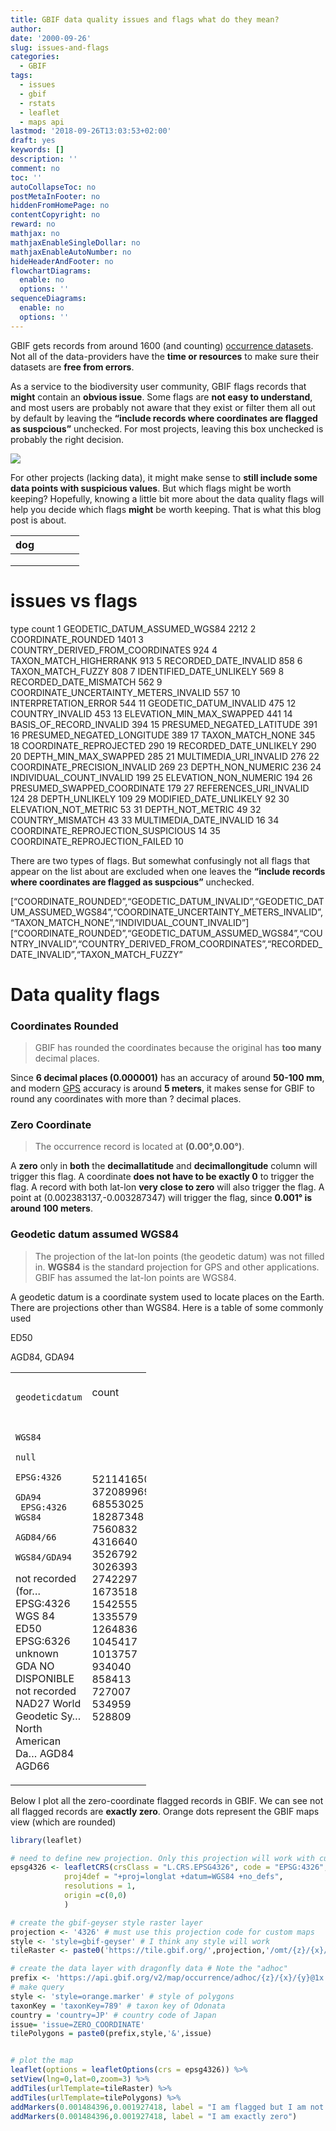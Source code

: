 ```yaml
---
title: GBIF data quality issues and flags what do they mean? 
author: 
date: '2000-09-26'
slug: issues-and-flags
categories:
  - GBIF
tags:
  - issues
  - gbif
  - rstats
  - leaflet
  - maps api
lastmod: '2018-09-26T13:03:53+02:00'
draft: yes
keywords: []
description: ''
comment: no
toc: ''
autoCollapseToc: no
postMetaInFooter: no
hiddenFromHomePage: no
contentCopyright: no
reward: no
mathjax: no
mathjaxEnableSingleDollar: no
mathjaxEnableAutoNumber: no
hideHeaderAndFooter: no
flowchartDiagrams:
  enable: no
  options: ''
sequenceDiagrams:
  enable: no
  options: ''
---
```


GBIF gets records from around 1600 (and counting) [occurrence datasets](https://www.gbif.org/dataset/search?type=OCCURRENCE). 
Not all of the data-providers have the **time or resources** to make sure their datasets are **free from errors**. 

As a service to the biodiversity user community, GBIF flags records that **might** contain an **obvious issue**. Some flags are **not easy to understand**, and most users are probably  not aware that they exist or filter them all out by default by leaving the **"include records where coordinates are flagged as suspcious"** unchecked. For most projects, leaving this box unchecked is probably the right decision.

![](/post/2018-09-26-issues-and-flags_files/includeRecordsWhereCoordinatesAreFlagged.png)

For other projects (lacking data), it might make sense to **still include some data points with suspicious values**. But which flags might be worth keeping? Hopefully, knowing a little bit more about the data quality flags will help you decide which flags **might** be worth keeping. That is what this blog post is about. 


<!-- ![](/post/2018-09-26-issues-and-flags_files/includeRecordsWhereCoordinatesAreFlagged.png) -->

| dog |   |   |   |   |
|---|---|---|---|---|
|   |   |   |   |   |
|   |   |   |   |   |
|   |   |   |   |   |


# issues vs flags

type count
1           GEODETIC_DATUM_ASSUMED_WGS84  2212
2                     COORDINATE_ROUNDED  1401
3       COUNTRY_DERIVED_FROM_COORDINATES   924
4                 TAXON_MATCH_HIGHERRANK   913
5                  RECORDED_DATE_INVALID   858
6                      TAXON_MATCH_FUZZY   808
7               IDENTIFIED_DATE_UNLIKELY   569
8                 RECORDED_DATE_MISMATCH   562
9  COORDINATE_UNCERTAINTY_METERS_INVALID   557
10                  INTERPRETATION_ERROR   544
11                GEODETIC_DATUM_INVALID   475
12                       COUNTRY_INVALID   453
13             ELEVATION_MIN_MAX_SWAPPED   441
14               BASIS_OF_RECORD_INVALID   394
15             PRESUMED_NEGATED_LATITUDE   391
16            PRESUMED_NEGATED_LONGITUDE   389
17                      TAXON_MATCH_NONE   345
18                COORDINATE_REPROJECTED   290
19                RECORDED_DATE_UNLIKELY   290
20                 DEPTH_MIN_MAX_SWAPPED   285
21                MULTIMEDIA_URI_INVALID   276
22          COORDINATE_PRECISION_INVALID   269
23                     DEPTH_NON_NUMERIC   236
24              INDIVIDUAL_COUNT_INVALID   199
25                 ELEVATION_NON_NUMERIC   194
26           PRESUMED_SWAPPED_COORDINATE   179
27                REFERENCES_URI_INVALID   124
28                        DEPTH_UNLIKELY   109
29                MODIFIED_DATE_UNLIKELY    92
30                  ELEVATION_NOT_METRIC    53
31                      DEPTH_NOT_METRIC    49
32                      COUNTRY_MISMATCH    43
33               MULTIMEDIA_DATE_INVALID    16
34    COORDINATE_REPROJECTION_SUSPICIOUS    14
35        COORDINATE_REPROJECTION_FAILED    10


There are two types of flags. But somewhat confusingly not all flags that appear on the list about are excluded when one leaves the **"include records where coordinates are flagged as suspcious"** unchecked. 


["COORDINATE_ROUNDED","GEODETIC_DATUM_INVALID","GEODETIC_DATUM_ASSUMED_WGS84","COORDINATE_UNCERTAINTY_METERS_INVALID","TAXON_MATCH_NONE","INDIVIDUAL_COUNT_INVALID"]
["COORDINATE_ROUNDED","GEODETIC_DATUM_ASSUMED_WGS84","COUNTRY_INVALID","COUNTRY_DERIVED_FROM_COORDINATES","RECORDED_DATE_INVALID","TAXON_MATCH_FUZZY"





# Data quality flags

### Coordinates Rounded 

> GBIF has rounded the coordinates because the original has **too many** decimal places. 

Since **6 decimal places (0.000001)** has an accuracy of around **50-100 mm**, and modern [GPS](https://en.wikipedia.org/wiki/Global_Positioning_System) accuracy is around **5 meters**, it makes sense for GBIF to round any coordinates with more than ? decimal places. 

### Zero Coordinate

> The occurrence record is located at **(0.00°,0.00°)**. 

A **zero** only in **both** the **decimallatitude** and **decimallongitude** column will trigger this flag. A coordinate **does not have to be exactly 0** to trigger the flag. A record with both lat-lon **very close to zero** will also trigger the flag. A point at (0.002383137,-0.003287347) will trigger the flag, since **0.001° is around 100 meters**. 

### Geodetic datum assumed WGS84

> The projection of the lat-lon points (the geodetic datum) was not filled in. **WGS84** is the standard projection for GPS and other applications. GBIF has assumed the lat-lon points are WGS84. 

A geodetic datum is a coordinate system used to locate places on the Earth. There are projections other than WGS84. Here is a table of some commonly used 

ED50

AGD84, GDA94

+--------------------+---------+
|       geodeticdatum|    count|
+--------------------+---------+
|               WGS84|521141650|
|                null|372089969|
|           EPSG:4326| 68553025|
|               GDA94| 18287348|
|     EPSG:4326 WGS84|  7560832|
|            AGD84/66|  4316640|
|         WGS84/GDA94|  3526792|
|not recorded (for...|  3026393|
|    EPSG:4326 WGS 84|  2742297|
|                ED50|  1673518|
|           EPSG:6326|  1542555|
|             unknown|  1335579|
|                 GDA|  1264836|
|       NO DISPONIBLE|  1045417|
|        not recorded|  1013757|
|               NAD27|   934040|
|World Geodetic Sy...|   858413|
|North American Da...|   727007|
|               AGD84|   534959|
|               AGD66|   528809|
+--------------------+---------+



Below I plot all the zero-coordinate flagged records in GBIF. We can see not all flagged records are **exactly zero**. Orange dots represent the GBIF maps view (which are rounded)

```r
library(leaflet)

# need to define new projection. Only this projection will work with custom queries. 
epsg4326 <- leafletCRS(crsClass = "L.CRS.EPSG4326", code = "EPSG:4326",
            proj4def = "+proj=longlat +datum=WGS84 +no_defs",
            resolutions = 1,
            origin =c(0,0)
            )

# create the gbif-geyser style raster layer 
projection <- '4326' # must use this projection code for custom maps
style <- 'style=gbif-geyser' # I think any style will work 
tileRaster <- paste0('https://tile.gbif.org/',projection,'/omt/{z}/{x}/{y}@1x.png?',style)

# create the data layer with dragonfly data # Note the "adhoc"
prefix <- 'https://api.gbif.org/v2/map/occurrence/adhoc/{z}/{x}/{y}@1x.png?'
# make query 
style <- 'style=orange.marker' # style of polygons 
taxonKey = 'taxonKey=789' # taxon key of Odonata 
country = 'country=JP' # country code of Japan
issue= 'issue=ZERO_COORDINATE'
tilePolygons = paste0(prefix,style,'&',issue)


# plot the map 
leaflet(options = leafletOptions(crs = epsg4326)) %>%
setView(lng=0,lat=0,zoom=3) %>% 
addTiles(urlTemplate=tileRaster) %>%
addTiles(urlTemplate=tilePolygons) %>%
addMarkers(0.001484396,0.001927418, label = "I am flagged but I am not exactly zero") %>%
addMarkers(0.001484396,0.001927418, label = "I am exactly zero")
     
```











<!--more-->
